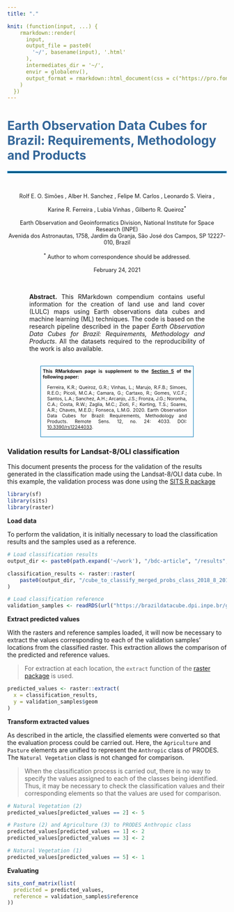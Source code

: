 ```yaml
---
title: "."

knit: (function(input, ...) {
    rmarkdown::render(
      input,
      output_file = paste0(
        '~/', basename(input), '.html'
      ),
      intermediates_dir = '~/',
      envir = globalenv(),
      output_format = rmarkdown::html_document(css = c("https://pro.fontawesome.com/releases/v5.11.0/css/all.css"))
    )
  })
---
```


# <span style="color: #336699">Earth Observation Data Cubes for Brazil: Requirements, Methodology and Products</span>
<hr style="border:2px solid #0077b9;">

<br/>

<div style="text-align: center;font-size: 90%;">

Rolf E. O. Simões <sup><a href="mailto:rolf.simoes@inpe.br"><i class="far fa-lg fa-envelope"></i></a> <a href="https://orcid.org/0000-0003-0953-4132"><i class="fab fa-lg fa-orcid" style="color: #a6ce39"></i></a></sup>, Alber H. Sanchez <sup><a href="mailto:alber.ipia@inpe.br"><i class="far fa-lg fa-envelope"></i></a> <a href="https://orcid.org/0000-0001-7966-2880"><i class="fab fa-lg fa-orcid" style="color: #a6ce39"></i></a></sup>, Felipe M. Carlos <sup><a href="mailto:felipe.carlos@inpe.br"><i class="far fa-lg fa-envelope"></i></a> <a href="https://orcid.org/0000-0002-3334-4315"><i class="fab fa-lg fa-orcid" style="color: #a6ce39"></i></a></sup>, Leonardo S. Vieira <sup><a href="mailto:leonardo.vieira@inpe.br"><i class="far fa-lg fa-envelope"></i></a> <a href="https://orcid.org/0000-0002-3397-6232"><i class="fab fa-lg fa-orcid" style="color: #a6ce39"></i></a></sup>,<br/>

Karine R. Ferreira <sup><a href="mailto:karine.ferreira@inpe.br"><i class="far fa-lg fa-envelope"></i></a> <a href="https://orcid.org/0000-0003-2656-5504"><i class="fab fa-lg fa-orcid" style="color: #a6ce39"></i></a></sup>, Lubia Vinhas <sup><a href="mailto:lubia.vinhas@inpe.br"><i class="far fa-lg fa-envelope"></i></a> <a href="https://orcid.org/0000-0003-1104-3607"><i class="fab fa-lg fa-orcid" style="color: #a6ce39"></i></a></sup>, Gilberto R. Queiroz<sup>* <a href="mailto:gilberto.queiroz@inpe.br"><i class="far fa-lg fa-envelope"></i></a> <a href="https://orcid.org/0000-0001-7534-0219"><i class="fab fa-lg fa-orcid" style="color: #a6ce39"></i></a></sup>
    <br/><br/>
    Earth Observation and Geoinformatics Division, National Institute for Space Research (INPE)
    <br/>
    Avenida dos Astronautas, 1758, Jardim da Granja, São José dos Campos, SP 12227-010, Brazil
    <br/><br/>
    <sup>*</sup> Author to whom correspondence should be addressed.
    <br/><br/>
    February 24, 2021
</div>

<br/>

<div style="text-align: justify;  margin-left: 10%; margin-right: 10%;">
<b>Abstract.</b> This RMarkdown compendium contains useful information for the creation of land use and land cover (LULC) maps using Earth observations data cubes and machine learning (ML) techniques. The code is based on the research pipeline described in the paper <em>Earth Observation Data Cubes for Brazil: Requirements, Methodology and Products</em>. All the datasets required to the reproducibility of the work is also available. 
</div>

<br/>
<div style="text-align: justify;  margin-left: 15%; margin-right: 15%;font-size: 75%; border-style: solid; border-color: #0077b9; border-width: 1px; padding: 5px;">
<b>This RMarkdown page is supplement to the <a href="https://www.mdpi.com/2072-4292/12/24/4033/htm#sec5-remotesensing-12-04033" target="_blank">Section 5</a> of the following paper:</b>
<div style="margin-left: 10px; margin-right: 10px">
Ferreira, K.R.; Queiroz, G.R.; Vinhas, L.; Marujo, R.F.B.; Simoes, R.E.O.; Picoli, M.C.A.; Camara, G.; Cartaxo, R.; Gomes, V.C.F.; Santos, L.A.; Sanchez, A.H.; Arcanjo, J.S.; Fronza, J.G.; Noronha, C.A.; Costa, R.W.; Zaglia, M.C.; Zioti, F.; Korting, T.S.; Soares, A.R.; Chaves, M.E.D.; Fonseca, L.M.G. 2020. Earth Observation Data Cubes for Brazil: Requirements, Methodology and Products. Remote Sens. 12, no. 24: 4033. DOI: <a href="https://doi.org/10.3390/rs12244033" target="_blank">10.3390/rs12244033</a>.
</div>
</div>

### Validation results for Landsat-8/OLI classification 

This document presents the process for the validation of the results generated in the classification made using the Landsat-8/OLI data cube. In this example, the validation process was done using the [SITS R package](https://github.com/e-sensing/sits)

```r
library(sf)
library(sits)
library(raster)
```

**Load data**

To perform the validation, it is initially necessary to load the classification results and the samples used as a reference.

```r
# Load classification results
output_dir <- paste0(path.expand('~/work'), "/bdc-article", "/results", "/LC8_30_16D_STK_1")

classification_results <- raster::raster(
    paste0(output_dir, "/cube_to_classify_merged_probs_class_2018_8_2019_7_v1.tif")
)

# Load classification reference
validation_samples <- readRDS(url("https://brazildatacube.dpi.inpe.br/geo-knowledge-hub/bdc-article/validation-samples/validation-samples.rds"))
```

**Extract predicted values**

With the rasters and reference samples loaded, it will now be necessary to extract the values corresponding to each of the validation samples' locations from the classified raster. This extraction allows the comparison of the predicted and reference values.

> For extraction at each location, the `extract` function of the [raster package](https://cran.r-project.org/web/packages/raster/raster.pdf) is used.

```r
predicted_values <- raster::extract(
  x = classification_results, 
  y = validation_samples$geom
)
```

**Transform extracted values**

As described in the article, the classified elements were converted so that the evaluation process could be carried out. Here, the `Agriculture` and `Pasture` elements are unified to represent the `Anthropic` class of PRODES. The `Natural Vegetation` class is not changed for comparison.

> When the classification process is carried out, there is no way to specify the values assigned to each of the classes being identified. Thus, it may be necessary to check the classification values and their corresponding elements so that the values are used for comparison. 

```r
# Natural Vegetation (2)
predicted_values[predicted_values == 2] <- 5

# Pasture (2) and Agriculture (3) to PRODES Anthropic class
predicted_values[predicted_values == 1] <- 2
predicted_values[predicted_values == 3] <- 2

# Natural Vegetation (1)
predicted_values[predicted_values == 5] <- 1
```

**Evaluating**

```r
sits_conf_matrix(list(
  predicted = predicted_values,
  reference = validation_samples$reference
))
```
